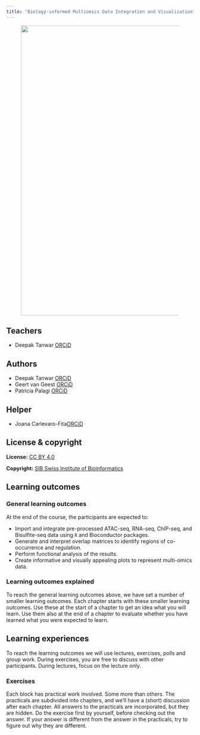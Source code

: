 ```yaml
---
title: "Biology-informed Multiomics Data Integration and Visualization"
---
```


<figure>
    <img src="assets/images/course_logo.png" width="780"/>
</figure>

## Teachers

- Deepak Tanwar [ORCiD](https://orcid.org/0000-0001-8036-1989)

## Authors

- Deepak Tanwar [ORCiD](https://orcid.org/0000-0001-8036-1989)
- Geert van Geest [ORCiD](https://orcid.org/0000-0002-1561-078X)
- Patricia Palagi [ORCiD](https://orcid.org/0000-0001-9062-6303)

## Helper

-  Joana Carlevaro-Fita[ORCiD](https://orcid.org/0000-0002-1674-2055)

## License & copyright

**License:** [CC BY 4.0](https://github.com/sib-swiss/biology-informed-multiomics-training/blob/master/LICENSE.md)

**Copyright:** [SIB Swiss Institute of Bioinformatics](https://www.sib.swiss/)

## Learning outcomes

### General learning outcomes

At the end of the course, the participants are expected to:

- Import and integrate pre-processed ATAC-seq, RNA-seq, ChIP-seq, and Bisulfite-seq data using `R` and Bioconductor packages.
- Generate and interpret overlap matrices to identify regions of co-occurrence and regulation.
- Perform functional analysis of the results.
- Create informative and visually appealing plots to represent multi-omics data.


### Learning outcomes explained

To reach the general learning outcomes above, we have set a number of smaller learning outcomes. Each chapter starts with these smaller learning outcomes. Use these at the start of a chapter to get an idea what you will learn. Use them also at the end of a chapter to evaluate whether you have learned what you were expected to learn.

## Learning experiences

To reach the learning outcomes we will use lectures, exercises, polls and group work. During exercises, you are free to discuss with other participants. During lectures, focus on the lecture only.

### Exercises

Each block has practical work involved. Some more than others. The practicals are subdivided into chapters, and we'll have a (short) discussion after each chapter. All answers to the practicals are incorporated, but they are hidden. Do the exercise first by yourself, before checking out the answer. If your answer is different from the answer in the practicals, try to figure out why they are different.
